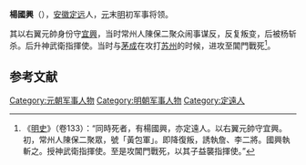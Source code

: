 '''楊國興'''（{{bd|？||1366年}}），[[安徽|安徽]][[定远|定远]]人，[[元|元]]末[[明|明]]初军事将领。

其以右翼元帥身份守[[宜興|宜興]]，当时常州人陳保二聚众闹事谋反，反复叛变，后被杨斩杀。后升神武衛指揮使。当时与[[茅成|茅成]]在攻打[[苏州|苏州]]的时候，进攻至閶門戰死<ref>《[[明史|明史]]》（卷133）：“同時死者，有楊國興，亦定遠人。以右翼元帥守宜興。初，常州人陳保二聚眾，號「黃包軍」。即降復叛，誘執詹、李二將。國興執斬之。授神武衛指揮使。至是攻閶門戰死，以其子益襲指揮使。”</ref>。

==参考文献==
{{wikisource|明史/卷133}}
<div class="references-small">
<references></references>
</div>

{{元朝人物小作品}}
[[Category:元朝军事人物|Category:元朝军事人物]]
[[Category:明朝军事人物|Category:明朝军事人物]]
[[Category:定遠人|Category:定遠人]]